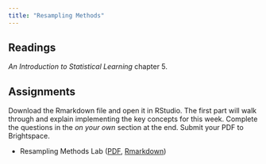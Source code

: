 ```yaml
---
title: "Resampling Methods"
---
```



## Readings

*An Introduction to Statistical Learning* chapter 5.


## Assignments

Download the Rmarkdown file and open it in RStudio. The first part will walk through and explain implementing the key concepts for this week. Complete the questions in the *on your own* section at the end. Submit your PDF to Brightspace.

* Resampling Methods Lab ([PDF](/assignments/resampling_methods/resampling_methods.pdf), [Rmarkdown](/assignments/resampling_methods.Rmd))

